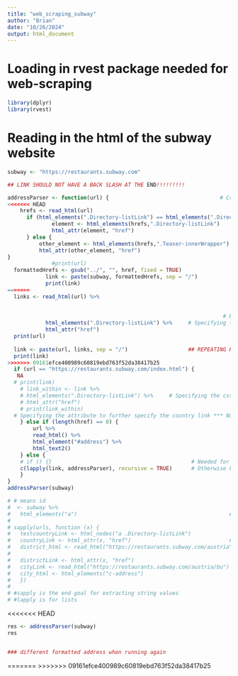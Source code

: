 ```yaml
---
title: "web_scraping_subway"
author: "Brian"
date: "10/26/2024"
output: html_document
---
```


# Loading in rvest package needed for web-scraping

```r
library(dplyr)
library(rvest)
```

# Reading in the html of the subway website

```r
subway <- "https://restaurants.subway.com"

## LINK SHOULD NOT HAVE A BACK SLASH AT THE END!!!!!!!!!
```



```r
addressParser <- function(url) {                                   # Creating a function for parsing addresses on the Subway website
<<<<<<< HEAD
    hrefs <- read_html(url)                                                          # Read in the html url and referring it to links in the function
      if (html_elements(".Directory-listLink") == html_elements(".Directory-listLink")) {
              element <- html_elements(hrefs,".Directory-listLink")     # Specifying the css selector to refer to the country link
              html_attr(element, "href")
      } else {
          other_element <- html_elements(hrefs,".Teaser-innerWrapper")
          html_attr(other_element, "href")
}
              #print(url)
  formattedHrefs <- gsub("../", "", href, fixed = TRUE)
            link <- paste(subway, formattedHrefs, sep = "/")                   ## REPEATING HREFS IS BECAUSE OF RECURSIVE LINKS VARIABLE
            print(link)
=======
  links <- read_html(url) %>%
  
    
                                                                    # Read in the html url and referring it to links in the function
            html_elements(".Directory-listLink") %>%     # Specifying the css selector to refer to the country link
            html_attr("href")
  print(url)
  
  link <- paste(url, links, sep = "/")                   ## REPEATING HREFS IS BECAUSE OF RECURSIVE LINKS VARIABLE
  print(link)
>>>>>>> 09161efce400989c60819ebd763f52da38417b25
  if (url == "https://restaurants.subway.com/index.html") {
   NA
  # print(link)
    # link_within <- link %>%
    # html_elements(".Directory-listLink") %>%     # Specifying the css selector to refer to the country link
    # html_attr("href")
    # print(link_within)
  # Specifying the attribute to further specify the country link *** Not sure if this is necessary
    } else if (length(href) == 0) { 
        url %>%
        read_html() %>%
        html_element("#address") %>%
        html_text2()
    } else {
    # if () {}                                            # Needed for the two ways subways has addresses formatted on their website
    c(lapply(link, addressParser), recursive = TRUE)      # Otherwise keep repeating the loop until it does, and give a list that does not have nested lists
    }
}
addressParser(subway)

# # means id
#  <- subway %>%
#   html_elements("a")                                                # See html source code for data within this tag
# 
# sapply(urls, function (x) {
#   testcountryLink <- html_nodes("a .Directory-listLink") 
#   countryLink <- html_attr(x, "href")                               # Pulling the links that all pertain to a country through calling the attribute "href"
#   district_html <- read_html("https://restaurants.subway.com/austria")  # Right now Austria is hard-coded but eventually have to figure out a way to automate the reading of all countries (regexp?)
#                                                                         # Most countries are divided into districts which introduces 3 levels but some aren't, so they would have 2 levels (*might need an if statement or 2 scrapers)
#   districtLink <- html_attr(x, "href")
#   cityLink <- read_html("https://restaurants.subway.com/austria/bu")
#   city_html <- html_elements("c-address")
#   })
# 
# #sapply is the end goal for extracting string values
# #lapply is for lists
```
<<<<<<< HEAD


```r
res <- addressParser(subway)
res


### different formatted address when running again
```

=======
>>>>>>> 09161efce400989c60819ebd763f52da38417b25

